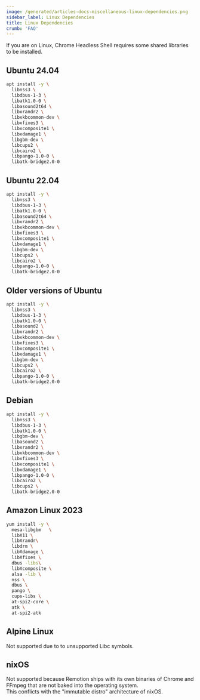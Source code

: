 ```yaml
---
image: /generated/articles-docs-miscellaneous-linux-dependencies.png
sidebar_label: Linux Dependencies
title: Linux Dependencies
crumb: 'FAQ'
---
```


If you are on Linux, Chrome Headless Shell requires some shared libraries to be installed.

## Ubuntu 24.04

```bash
apt install -y \
  libnss3 \
  libdbus-1-3 \
  libatk1.0-0 \
  libasound2t64 \
  libxrandr2 \
  libxkbcommon-dev \
  libxfixes3 \
  libxcomposite1 \
  libxdamage1 \
  libgbm-dev \
  libcups2 \
  libcairo2 \
  libpango-1.0-0 \
  libatk-bridge2.0-0
```

## Ubuntu 22.04

```bash
apt install -y \
  libnss3 \
  libdbus-1-3 \
  libatk1.0-0 \
  libasound2t64 \
  libxrandr2 \
  libxkbcommon-dev \
  libxfixes3 \
  libxcomposite1 \
  libxdamage1 \
  libgbm-dev \
  libcups2 \
  libcairo2 \
  libpango-1.0-0 \
  libatk-bridge2.0-0
```

## Older versions of Ubuntu

```bash
apt install -y \
  libnss3 \
  libdbus-1-3 \
  libatk1.0-0 \
  libasound2 \
  libxrandr2 \
  libxkbcommon-dev \
  libxfixes3 \
  libxcomposite1 \
  libxdamage1 \
  libgbm-dev \
  libcups2 \
  libcairo2 \
  libpango-1.0-0 \
  libatk-bridge2.0-0
```

## Debian

```bash
apt install -y \
  libnss3 \
  libdbus-1-3 \
  libatk1.0-0 \
  libgbm-dev \
  libasound2 \
  libxrandr2 \
  libxkbcommon-dev \
  libxfixes3 \
  libxcomposite1 \
  libxdamage1 \
  libpango-1.0-0 \
  libcairo2 \
  libcups2 \
  libatk-bridge2.0-0
```

## Amazon Linux 2023

```bash
yum install -y \
  mesa-libgbm	\
  libX11 \
  libXrandr\
  libdrm \
  libXdamage \
  libXfixes \
  dbus -libs\
  libXcomposite \
  alsa -lib \
  nss \
  dbus \
  pango \
  cups-libs \
  at-spi2-core \
  atk \
  at-spi2-atk
```

## Alpine Linux

Not supported due to to unsupported Libc symbols.

## nixOS

Not supported because Remotion ships with its own binaries of Chrome and FFmpeg that are not baked into the operating system.  
This conflicts with the "immutable distro" architecture of nixOS.
